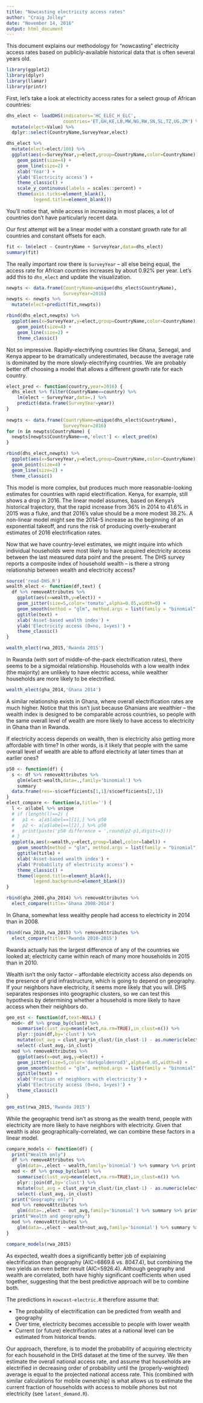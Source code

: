 ```yaml
---
title: "Nowcasting electricity access rates"
author: "Craig Jolley"
date: "November 14, 2016"
output: html_document
---
```


This document explains our methodology for "nowcasting" electricity access rates based on publicly-available historical data that is often several years old. 

```r
library(ggplot2)
library(dplyr)
library(llamar)
library(printr)
```

First, let's take a look at electricity access rates for a select group of African countries:

```r
dhs_elect <- loadDHS(indicators='HC_ELEC_H_ELC',
                     countries='ET,GH,KE,LB,MW,NG,RW,SN,SL,TZ,UG,ZM') %>%
  mutate(elect=Value) %>%
  dplyr::select(CountryName,SurveyYear,elect) 

dhs_elect %>% 
  mutate(elect=elect/100) %>%
  ggplot(aes(x=SurveyYear,y=elect,group=CountryName,color=CountryName)) +
    geom_point(size=4) +
    geom_line(size=2) +
    xlab('Year') +
    ylab('Electricity access') + 
    theme_classic() +
    scale_y_continuous(labels = scales::percent) +
    theme(axis.ticks=element_blank(),
          legend.title=element_blank())
```

You'll notice that, while access in increasing in most places, a lot of countries don't have particularly recent data.

Our first attempt will be a linear model with a constant growth rate for all countries and constant offsets for each.

```r
fit <- lm(elect ~ CountryName + SurveyYear,data=dhs_elect)
summary(fit)
```

The really important row there is ```SurveyYear``` -- all else being equal, the access rate for African countries increases by about 0.92% per year. Let's add this to ```dhs_elect``` and update the visualization.

```r
newpts <- data.frame(CountryName=unique(dhs_elect$CountryName),
                     SurveyYear=2016)
newpts <- newpts %>%
  mutate(elect=predict(fit,newpts))

rbind(dhs_elect,newpts) %>%
  ggplot(aes(x=SurveyYear,y=elect,group=CountryName,color=CountryName)) +
    geom_point(size=4) +
    geom_line(size=2) +
    theme_classic()
```

Not so impressive. Rapidly-electrifying countries like Ghana, Senegal, and Kenya appear to be dramatically underestimated, because the average rate is dominated by the more slowly-electrifying countries. We are probably better off choosing a model that allows a different growth rate for each country.

```r
elect_pred <- function(country,year=2016) {
  dhs_elect %>% filter(CountryName==country) %>%
    lm(elect ~ SurveyYear,data=.) %>%
    predict(data.frame(SurveyYear=year))
}
  
newpts <- data.frame(CountryName=unique(dhs_elect$CountryName),
                     SurveyYear=2016)
for (n in newpts$CountryName) {
  newpts[newpts$CountryName==n,'elect'] <- elect_pred(n)
}

rbind(dhs_elect,newpts) %>% 
  ggplot(aes(x=SurveyYear,y=elect,group=CountryName,color=CountryName)) +
  geom_point(size=4) +
  geom_line(size=2) +
  theme_classic()
```
 
This model is more complex, but produces much more reasonable-looking estimates for countries with rapid electrification. Kenya, for example, still shows a drop in 2016. The linear model assumes, based on Kenya's historical trajectory, that the rapid increase from 36% in 2014 to 41.6% in 2015 was a fluke, and that 2016's value should be a more modest 38.2%. A non-linear model might see the 2014-5 increase as the beginning of an exponential takeoff, and runs the risk of producing overly-exuberant estimates of 2016 electrification rates.

Now that we have country-level estimates, we might inquire into which individual households were most likely to have acquired electricity access between the last measured data point and the present. The DHS survey reports a composite index of household wealth -- is there a strong relationship between wealth and electricity access?

```r
source('read-DHS.R')
wealth_elect <- function(df,text) {
  df %>% removeAttributes %>%
    ggplot(aes(x=wealth,y=elect)) +
    geom_jitter(size=5,color='tomato',alpha=0.05,width=0) +
    geom_smooth(method = "glm", method.args = list(family = "binomial")) +
    ggtitle(text) +
    xlab('Asset-based wealth index') +
    ylab('Electricity access (0=no, 1=yes)') +
    theme_classic()
}

wealth_elect(rwa_2015,'Rwanda 2015')
```

In Rwanda (with sort of middle-of-the-pack electrification rates), there seems to be a sigmoidal relationship. Households with a low wealth index (the majority) are unlikely to have electric access, while wealther households are more likely to be electrified.

```r
wealth_elect(gha_2014,'Ghana 2014')
```

A similar relationship exists in Ghana, where overall electrification rates are much higher. Notice that this isn't just because Ghanians are wealthier -- the wealth index is designed to be comparable across countries, so people with the same overall level of wealth are more likely to have access to electricity in Ghana than in Rwanda.

If electricity access depends on wealth, then is electricity also getting more affordable with time? In other words, is it likely that people with the same overall level of wealth are able to afford electricity at later times than at earlier ones?

```r
p50 <- function(df) {
  s <- df %>% removeAttributes %>%
    glm(elect~wealth,data=.,family='binomial') %>%
    summary
  data.frame(res=-s$coefficients[1,1]/s$coefficients[2,1])
}
elect_compare <- function(a,title='') {
  l <- a$label %>% unique
  # if (length(l)==2) {
  #   p1 <- a[a$label==l[1],] %>% p50
  #   p2 <- a[a$label==l[2],] %>% p50
  #   print(paste('p50 difference = ',round(p2-p1,digits=3)))
  # }
  ggplot(a,aes(x=wealth,y=elect,group=label,color=label)) +
    geom_smooth(method = "glm", method.args = list(family = "binomial")) +
    ggtitle(title) +
    xlab('Asset-based wealth index') +
    ylab('Probability of electricity access') +
    theme_classic() +
    theme(legend.title=element_blank(),
          legend.background=element_blank())
}

rbind(gha_2008,gha_2014) %>% removeAttributes %>%
  elect_compare(title='Ghana 2008-2014') 
```

In Ghana, somewhat less wealthy people had access to electricity in 2014 than in 2008.

```r
rbind(rwa_2010,rwa_2015) %>% removeAttributes %>%
  elect_compare(title='Rwanda 2010-2015')
```

Rwanda actually has the largest difference of any of the countries we looked at; electricity came within reach of many more households in 2015 than in 2010.

Wealth isn't the only factor -- affordable electricity access also depends on the presence of grid infrastructure, which is going to depend on geography. If your neighbors have electricity, it seems more likely that you will. DHS separates responses into geographic clusters, so we can test this hypothesis by determining whether a household is more likely to have access when their neighbors do.

```r
geo_est <- function(df,text=NULL) {
  mod<- df %>% group_by(clust) %>% 
    summarise(clust_avg=mean(elect,na.rm=TRUE),in_clust=n()) %>%
    plyr::join(df,by='clust') %>%
    mutate(out_avg = clust_avg*in_clust/(in_clust-1) - as.numeric(elect)/(in_clust-1)) %>%
    select(-clust_avg,-in_clust)
  mod %>% removeAttributes %>%
    ggplot(aes(x=out_avg,y=elect)) +
    geom_jitter(size=5,color='darkgoldenrod3',alpha=0.05,width=0) +
    geom_smooth(method = "glm", method.args = list(family = "binomial")) +
    ggtitle(text) +
    xlab('Fraction of neighbors with electricity') +
    ylab('Electricity access (0=no, 1=yes)') +
    theme_classic()  
}

geo_est(rwa_2015,'Rwanda 2015') 
```

While the geographic trend isn't as strong as the wealth trend, people with electricity are more likely to have neighbors with electricity. Given that wealth is also geographically-correlated, we can combine these factors in a linear model.

```r
compare_models <- function(df) {
  print("Wealth only")
  df %>% removeAttributes %>% 
    glm(data=.,elect ~ wealth,family='binomial') %>% summary %>% print
  mod <- df %>% group_by(clust) %>% 
    summarise(clust_avg=mean(elect,na.rm=TRUE),in_clust=n()) %>%
    plyr::join(df,by='clust') %>%
    mutate(out_avg = clust_avg*in_clust/(in_clust-1) - as.numeric(elect)/(in_clust-1)) %>%
    select(-clust_avg,-in_clust)
  print("Geography only")
  mod %>% removeAttributes %>% 
    glm(data=.,elect ~ out_avg,family='binomial') %>% summary %>% print
  print("Wealth and geography")
  mod %>% removeAttributes %>% 
    glm(data=.,elect ~ wealth+out_avg,family='binomial') %>% summary %>% print
}

compare_models(rwa_2015)
```

As expected, wealth does a significantly better job of explaining electrification than geography (AIC=6869.6 vs. 8047.4), but combining the two yields an even better result (AIC=5926.4). Although geography and wealth are correlated, both have highly significant coefficients when used together, suggesting that the best predictive approach will be to combine both.

The predictions in ```nowcast-electric.R``` therefore assume that:

* The probability of electrification can be predicted from wealth and geography
* Over time, electricity becomes accessible to people with lower wealth
* Current (or future) electrification rates at a national level can be estimated from historical trends.

Our approach, therefore, is to model the probability of acquiring electricity for each household in the DHS dataset at the time of the survey. We then estimate the overall national access rate, and assume that households are electrified in decreasing order of probability until the (properly-weighted) average is equal to the projected national access rate. This (combined with similar calculations for mobile ownership) is what allows us to estimate the current fraction of households with access to mobile phones but not electricity (see ```latent_demand.R```).
